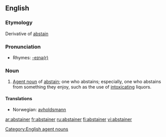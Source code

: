 ==English==

===Etymology===
Derivative of [[abstain]]

===Pronunciation===
* Rhymes: [[Rhymes:English:-eɪnə(r)|-eɪnə(r)]]

===Noun===
{{en-noun}}

# [[agent noun|Agent noun]] of [[abstain]]; one who abstains; especially, one who abstains from something they enjoy, such as the use of [[intoxicating]] liquors.

====Translations====
* Norwegian: [[avholdsmann]] {{c}}

[[Category:English agent nouns]]

[[ar:abstainer]] 
[[fr:abstainer]]
[[ru:abstainer]]
[[fi:abstainer]]
[[vi:abstainer]]